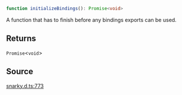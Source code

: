 ```ts
function initializeBindings(): Promise<void>
```

A function that has to finish before any bindings exports can be used.

## Returns

`Promise`\<`void`\>

## Source

[snarky.d.ts:773](https://github.com/o1-labs/o1js/blob/3b1b22555bd0099419efc0703dfdb8b2eb7c3e6f/src/snarky.d.ts#L773)
